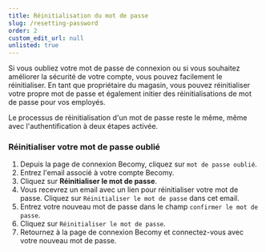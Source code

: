 ```yaml
---
title: Réinitialisation du mot de passe
slug: /resetting-password
order: 2
custom_edit_url: null
unlisted: true
---
```


Si vous oubliez votre mot de passe de connexion ou si vous souhaitez améliorer la sécurité de votre compte, vous pouvez facilement le réinitialiser. En tant que propriétaire du magasin, vous pouvez réinitialiser votre propre mot de passe et également initier des réinitialisations de mot de passe pour vos employés.

Le processus de réinitialisation d'un mot de passe reste le même, même avec l'authentification à deux étapes activée.

### Réinitialiser votre mot de passe oublié

1. Depuis la page de connexion Becomy, cliquez sur `mot de passe oublié`.
2. Entrez l'email associé à votre compte Becomy.
3. Cliquez sur **Réinitialiser le mot de passe**.
4. Vous recevrez un email avec un lien pour réinitialiser votre mot de passe. Cliquez sur `Réinitialiser le mot de passe` dans cet email.
5. Entrez votre nouveau mot de passe dans le champ `confirmer le mot de passe`.
6. Cliquez sur `Réinitialiser le mot de passe`.
7. Retournez à la page de connexion Becomy et connectez-vous avec votre nouveau mot de passe.
